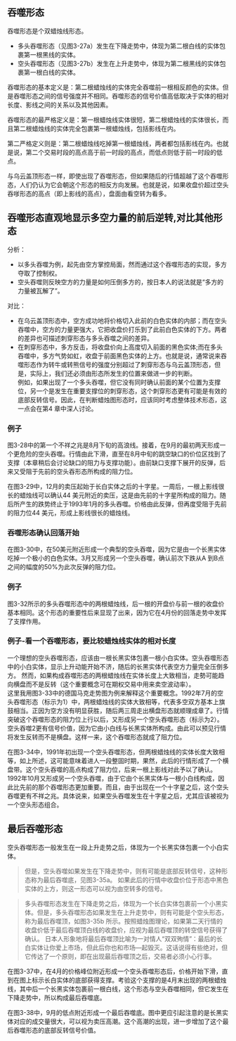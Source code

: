 
## 吞噬形态
吞噬形态是个双蜡烛线形态。
* 多头吞噬形态（见图3-27a）发生在下降走势中，体现为第二根白线的实体包裹第一根黑线的实体。
* 空头吞噬形态（见图3-27b）发生在上升走势中，体现为第二根黑线的实体包裹第一根白线的实体。

吞噬形态的基本定义是：第二根蜡烛线的实体完全吞噬前一根相反颜色的实体。但是吞噬形态之间的信号强度并不相同。吞噬形态的信号价值高低取决于实体的相对长度、影线之间的关系以及其他因素。

吞噬形态的最严格定义是：第一根蜡烛线实体很短，第二根蜡烛线的实体很长，而且第二根蜡烛线的实体完全包裹第一根蜡烛线，包括影线在内。

第二严格定义则是：第二根蜡烛线吃掉第一根蜡烛线，两者都包括影线在内。也就是说，第二个交易时段的高点高于前一时段的高点，而低点则低于前一时段的低点。

与乌云盖顶形态一样，即使出现了吞噬形态，但如果随后的行情超越了这个吞噬形态，人们仍认为它会朝这个形态的相反方向发展。也就是说，如果收盘价超过空头吞嗲形态的高点（即上影线的高点），盘面由看空转为看多。

<ImageRender alt='test1' width='auto' height='auto' path='/蜡烛图新解/09-吞噬形态.png' />

## 吞噬形态直观地显示多空力量的前后逆转,对比其他形态
分析：
* 以多头吞噬为例，起先由空方掌控局面，然而通过这个吞噬形态的实现，多方夺取了控制权。
* 空头吞噬则反映空方的力量是如何压倒多方的，按日本人的说法就是“多方的力量被瓦解了”。

对比：
* 在乌云盖顶形态中，空方成功地将价格切入此前的白色实体的内部；而在空头吞噬中，空方的力量更强大，它把收盘价打乐到了此前白色实体的下方。两者的差异也可描述刺穿形态与多头吞噬之间的差异。<br/>
* 在刺穿形态中，多方反击，将收盘价向上高度切入前面的黑色实体;而在多头吞噬中，多方气势如虹，收盘于前面黑色实体的上方。也就是说，通常说来吞噬形态作为转牛或转熊信号的强度分别超过了刺穿形态与乌云盖顶形态，但是，实际上，我们还必须由形态所发生的位置来做进一步的判断。<br/>
例如，如果出现了一个多头吞噬，但它没有同时确认前面的某个位置为支撑位，另一个是发生在重要支撑位的刺穿形态，这个刺穿形态更有可能是有效的底部反转信号。因此，在判断蜡烛图形态时，应该同时考虑整体技术形态，这一点会在第4 章中深人讨论。

### 例子
图3-28中的第一个不祥之兆是8月下旬的高浪线。接着，在9月的最初两天形成一个更危险的空头吞噬。行情由此下滑，直至在8月中旬的跳空缺口的价位区找到了支撑（本章稍后会讨论缺口的阻力与支撑功能）。由前缺口支撑下展开的反弹，后来又受阻于先前的空头吞形态所构成的阻力位。

<ImageRender alt='test1' width='auto' height='auto' path='/蜡烛图新解/09-吞噬形态1.png' />

在图3-29中，12月的卖压起始于长白实体之后的十字星。一周后，一根上影线很长的蜡烛线可以确认44 美元附近的卖压，这是由先前的十字星所构成的阻力。随后所产生的跌势终止于1993年1月的多头吞噬。价格由此反弹，但再度受阻于先前的阻力位44 美元，形成上影线很长的蜡烛线。
<ImageRender alt='test1' width='auto' height='auto' path='/蜡烛图新解/09-吞噬形态2.png' />

### 吞噬形态确认回落开始
在图3-30中，在50美元附近形成一个典型的空头吞噬，因为它是由一个长黑实体吃掉一个极小的白色实体。3月又形成另一个空头吞噬，确认前次下跌从A 到B点之间的幅度的50%为此次反弹的阻力位。
<ImageRender alt='test1' width='auto' height='auto' path='/蜡烛图新解/09-吞噬形态3.png' />

### 例子
图3-32所示的多头吞噬形态中的两根蜡烛线，后一根的开盘价与前一根的收盘价基本相同。这个形态的重要性后来显现了出来，因为它在4月份的回落走势中发挥了支撑作用。
<ImageRender alt='test1' width='auto' height='auto' path='/蜡烛图新解/09-吞噬形态4.png' />

### 例子-看一个吞噬形态，要比较蜡烛线实体的相对长度
一个理想的空头吞噬形态，应该由一根长黑实体包裹一根小白实体。空头吞噬形态中的小白实体，显示上升动能开始不济，随后的长黑实体代表空方力量完全压倒多方。
然而，如果构成吞噬形态的两根蜡烛线在实体长度上大致相当，走勢可能趋向横盘而不是反转（这个重要概念可在期权交易中用来卖空波动率）。<br/>
这里我用图3-33中的德国马克走势图为例来解释这个重要概念。1992年7月的空头吞噬形态（标示为1）中，两根蜡烛线的实体大致相等，代表多空双方基本上旗鼓相当。正因为空方没有明显获胜，随后两三周走出横盘形态就顺理成章了。行情突破这个吞噬形态的阻力位上行以后，又形成另一个空头吞噬形态（标示为2）。<br/>
空头吞噬2更有信号价值，因为它由小白线与长黑实体所构成。由此可以预见行情将发生反转而不是横盘。这样一来，这个吞噬形态就成了阻力位。
<ImageRender alt='test1' width='auto' height='auto' path='/蜡烛图新解/09-吞噬形态5.png' />

在图3-34中，1991年初出现一个空头吞噬形态，但两根蜡烛线的实体长度大致相等，如上所述，这可能意味着进人一段整固时期，果然，此后的行情形成了一个横盘带。这个空头吞噬的高点构成了阻力位，后来一根上影线对此予以了确认。1992年10月又形成另一个空头吞噬，由于它由个长黑实体与一根小白线构成，因此比先前的那个吞噬形态更加重要。而且，由于出现在一个十字星之后，这个空头吞噬更有不祥之兆。具体说来，如果空头吞噬发生在十字星之后，尤其应该被视为一个空头形态组合。
<ImageRender alt='test1' width='auto' height='auto' path='/蜡烛图新解/09-吞噬形态6.png' />

## 最后吞噬形态
空头吞噬形态一般发生在一段上升走势之后，体现为一个长黑实体包裹一个小白实体。
>但是，空头吞噬如果发生在下降走势中，则有可能是底部反转信号，这种形态称为最后吞噬底，见图3-35a。
如果此后的行情中收盘价位于形态中黑色实体的上方，则这一形态可以视为由空转多的信号。<br/>

>多头吞噬形态发生在下降走势之后，体现为一个长白实体包裹前一个小黑实体。但是，多头吞噬形态如果发生在上升走势中，则有可能是个空头形态，称为最后吞噬顶，如图3-35b 所示。按照蜡烛图理论，如果第二天行情的收盘价低于最后吞噬顶白线的收盘价，应视为最后吞噬顶的转空信号获得了确认。
日本人形象地将最后吞噬顶比喻为一对情人“双双殉情”：最后的长白实体让你爱上市场，但此后你也和市场—起毁灭。这话说得有些绝对，但它传达了一个原则，即在出现最后吞噬顶之后，交易者必须小心行事。

<ImageRender alt='test1' width='auto' height='auto' path='/蜡烛图新解/09-吞噬形态9.png' />

在图3-37中，在4月的价格峰位附近形成一个空头吞噬形态后，价格开始下滑，直到在图上标示长白实体的底部获得支撑。考验这个支撑的是4月末出现的两根蜡烛线，其中后一个长黑实体包裹前一根白线，这个形态与空头吞噬相同，但它发生在下降走势中，所以构成最后吞噬底。
<ImageRender alt='test1' width='auto' height='auto' path='/蜡烛图新解/09-吞噬形态7.png' />

在图3-38中，9月的低点附近形成一个最后吞噬底。图中更应引起注意的是长黑实体对应的成交量很大，可以视为卖压高潮。这个高潮的出现，进一步增加了这个最后吞噬形态的底部反转信号价值。
<ImageRender alt='test1' width='auto' height='auto' path='/蜡烛图新解/09-吞噬形态8.png' />
